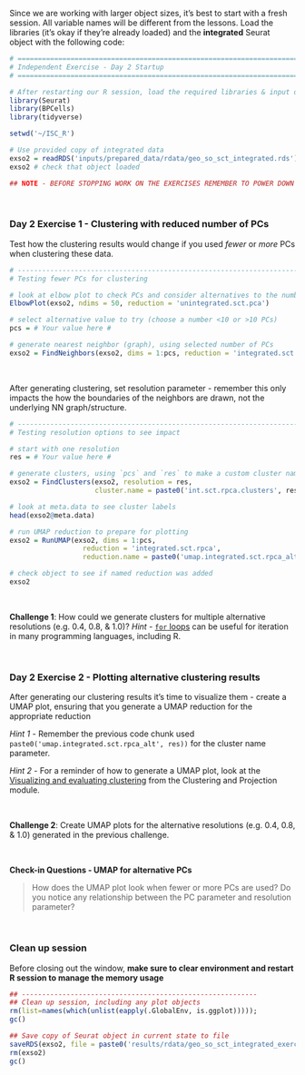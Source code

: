 Since we are working with larger object sizes, it's best to start with a fresh session. All variable names will be different from the lessons. Load the libraries (it's okay if they're already loaded) and the **integrated** Seurat object with the following code:

<!-- Exploring clustering thresholds -->

```r
# =========================================================================
# Independent Exercise - Day 2 Startup
# =========================================================================

# After restarting our R session, load the required libraries & input data
library(Seurat)
library(BPCells)
library(tidyverse)

setwd('~/ISC_R')

# Use provided copy of integrated data
exso2 = readRDS('inputs/prepared_data/rdata/geo_so_sct_integrated.rds')
exso2 # check that object loaded

## NOTE - BEFORE STOPPING WORK ON THE EXERCISES REMEMBER TO POWER DOWN AND RESTART R SESSION !!!!
```
<br/>

### Day 2 Exercise 1 - Clustering with reduced number of PCs

Test how the clustering results would change if you used *fewer* or *more* PCs when clustering these data. 

```r
# -------------------------------------------------------------------------
# Testing fewer PCs for clustering 

# look at elbow plot to check PCs and consider alternatives to the number selected for main materials
ElbowPlot(exso2, ndims = 50, reduction = 'unintegrated.sct.pca')

# select alternative value to try (choose a number <10 or >10 PCs)
pcs = # Your value here #

# generate nearest neighbor (graph), using selected number of PCs
exso2 = FindNeighbors(exso2, dims = 1:pcs, reduction = 'integrated.sct.rpca')
```
<br/>

After generating clustering, set resolution parameter - remember this only impacts the how the boundaries of the neighbors are drawn, not the underlying NN graph/structure. 

```r
# -------------------------------------------------------------------------
# Testing resolution options to see impact

# start with one resolution
res = # Your value here #

# generate clusters, using `pcs` and `res` to make a custom cluster name that will be added to the metadata
exso2 = FindClusters(exso2, resolution = res, 
                     cluster.name = paste0('int.sct.rpca.clusters', res))

# look at meta.data to see cluster labels
head(exso2@meta.data)

# run UMAP reduction to prepare for plotting
exso2 = RunUMAP(exso2, dims = 1:pcs, 
                  reduction = 'integrated.sct.rpca', 
                  reduction.name = paste0('umap.integrated.sct.rpca_alt', res))

# check object to see if named reduction was added
exso2
```

<br/>

**Challenge 1**: How could we generate clusters for multiple alternative resolutions (e.g. 0.4, 0.8, & 1.0)? *Hint* - [`for` loops](https://r4ds.had.co.nz/iteration.html) can be useful for iteration in many programming languages, including R. 

<br/>

### Day 2 Exercise 2 - Plotting alternative clustering results

After generating our clustering results it's time to visualize them - create a UMAP plot, ensuring that you generate a UMAP reduction for the appropriate reduction 

*Hint 1* - Remember the previous code chunk used `paste0('umap.integrated.sct.rpca_alt', res))` for the cluster name parameter. 

*Hint 2* - For a reminder of how to generate a UMAP plot, look at the [Visualizing and evaluating clustering](https://umich-brcf-bioinf.github.io/workshop-intro-single-cell/main/html/05-ProjectionAndClustering.html#Visualizing_and_evaluating_clustering) from the Clustering and Projection module.

<br/>

**Challenge 2**: Create UMAP plots for the alternative resolutions (e.g. 0.4, 0.8, & 1.0) generated in the previous challenge.

<br/>

**Check-in Questions - UMAP for alternative PCs**

> How does the UMAP plot look when fewer or more PCs are used? Do you notice any relationship between the PC parameter and resolution parameter?

<br/>

### Clean up session 

Before closing out the window, **make sure to clear environment and restart R session to manage the memory usage**

```r
## ----------------------------------------------------------
## Clean up session, including any plot objects
rm(list=names(which(unlist(eapply(.GlobalEnv, is.ggplot)))));
gc()

## Save copy of Seurat object in current state to file
saveRDS(exso2, file = paste0('results/rdata/geo_so_sct_integrated_exercise.rds'))
rm(exso2)
gc()
```
<br/>
<br/>


